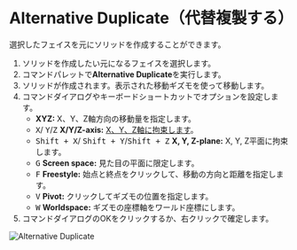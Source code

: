
# Alternative Duplicate（代替複製する）

<Reference shortcut="Alt + D" command="Alternative Duplicate" button="コマンドバー左" />

選択したフェイスを元にソリッドを作成することができます。

1. ソリッドを作成したい元になるフェイスを選択します。
2. コマンドパレットで**Alternative Duplicate**を実行します。
3. ソリッドが作成されます。表示された移動ギズモを使って移動します。
4. コマンドダイアログやキーボードショートカットでオプションを設定します。
   - **XYZ:** X、Y、Z軸方向の移動量を指定します。
   - <kbd>X</kbd>/ <kbd>Y</kbd>/<kbd>Z</kbd> **X/Y/Z-axis:** [X、Y、Z軸に拘束します](./sketching-essentials#constrain-to-an-axis)。
   - <kbd>Shift + X</kbd>/ <kbd>Shift + Y</kbd>/<kbd>Shift + Z</kbd> **X, Y, Z-plane:** X, Y, Z平面に拘束します。
   - <kbd>G</kbd> **Screen space:** 見た目の平面に限定します。
   - <kbd>F</kbd> **Freestyle:** 始点と終点をクリックして、移動の方向と距離を指定します。
   - <kbd>V</kbd> **Pivot:** クリックしてギズモの位置を指定します。
   - <kbd>W</kbd> **Worldspace:** ギズモの座標軸をワールド座標にします。
5. コマンドダイアログのOKをクリックするか、右クリックで確定します。

![Alternative Duplicate](/img/alternative-duplicate.gif)